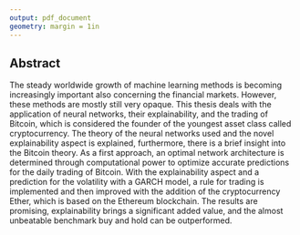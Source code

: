 ```yaml
---
output: pdf_document
geometry: margin = 1in
---
```



## Abstract

The steady worldwide growth of machine learning methods is becoming increasingly important also concerning the financial markets. However, these methods are mostly still very opaque. This thesis deals with the application of neural networks, their explainability, and the trading of Bitcoin, which is considered the founder of the youngest asset class called cryptocurrency. The theory of the neural networks used and the novel explainability aspect is explained, furthermore, there is a brief insight into the Bitcoin theory. As a first approach, an optimal network architecture is determined through computational power to optimize accurate predictions for the daily trading of Bitcoin. With the explainability aspect and a prediction for the volatility with a GARCH model, a rule for trading is implemented and then improved with the addition of the cryptocurrency Ether, which is based on the Ethereum blockchain. The results are promising, explainability brings a significant added value, and the almost unbeatable benchmark buy and hold can be outperformed.

